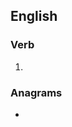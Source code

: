 ==English==

===Verb===
{{head|en|verb form}}

# {{en-third-person singular of|hover}}

===Anagrams===
* {{anagrams|en|a=ehorsv|Shover|shover|shrove}}
